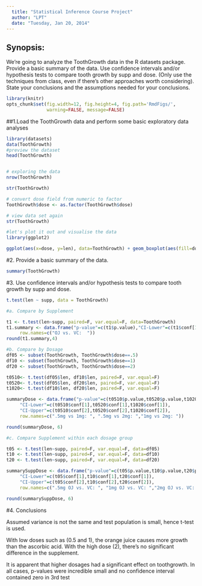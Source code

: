 ```yaml
---
  title: "Statistical Inference Course Project"
  author: "LPT"
  date: "Tuesday, Jan 20, 2014"
---
```

  
## Synopsis:
We're going to analyze the ToothGrowth data in the R datasets package.  
Provide a basic summary of the data. Use confidence intervals and/or hypothesis tests to compare tooth growth by supp and dose. (Only use the techniques from class, even if there's other approaches worth considering). State your conclusions and the assumptions needed for your conclusions. 

```r
library(knitr)
opts_chunk$set(fig.width=12, fig.height=4, fig.path='RmdFigs/',
               warning=FALSE, message=FALSE)
```

##1.Load the ToothGrowth data and perform some basic exploratory data analyses
```r
library(datasets)
data(ToothGrowth)
#preview the dataset
head(ToothGrowth)


# exploring the data
nrow(ToothGrowth)

str(ToothGrowth)

# convert dose field from numeric to factor
ToothGrowth$dose <- as.factor(ToothGrowth$dose)

# view data set again
str(ToothGrowth)

#let's plot it out and visualise the data
library(ggplot2)

ggplot(aes(x=dose, y=len), data=ToothGrowth) + geom_boxplot(aes(fill=dose)) + xlab("Dose in miligrams") + ylab("Tooth length") + guides(fill=guide_legend(title="Dose"))
```

#2. Provide a basic summary of the data.
```r
summary(ToothGrowth)
```

#3. Use confidence intervals and/or hypothesis tests to compare tooth growth by supp and dose. 
```r
t.test(len ~ supp, data = ToothGrowth)

#a. Compare by Supplement

t1 <- t.test(len~supp, paired=F, var.equal=F, data=ToothGrowth)
t1.summary <- data.frame("p-value"=c(t1$p.value),"CI-Lower"=c(t1$conf[1]), "CI-Upper"=c(t1$conf[2]), 
     row.names=c("OJ vs. VC:  "))
round(t1.summary,4)

#b. Compare by Dosage
df05 <- subset(ToothGrowth, ToothGrowth$dose==.5)
df10 <- subset(ToothGrowth, ToothGrowth$dose==1)
df20 <- subset(ToothGrowth, ToothGrowth$dose==2)

t0510<- t.test(df05$len, df10$len, paired=F, var.equal=F)
t0520<- t.test(df05$len, df20$len, paired=F, var.equal=F)
t1020<- t.test(df10$len, df20$len, paired=F, var.equal=F)

summaryDose <- data.frame("p-value"=c(t0510$p.value,t0520$p.value,t1020$p.value), 
     "CI-Lower"=c(t0510$conf[1],t0520$conf[1],t1020$conf[1]),
     "CI-Upper"=c(t0510$conf[2],t0520$conf[2],t1020$conf[2]),
     row.names=c(".5mg vs 1mg: ", ".5mg vs 2mg: ","1mg vs 2mg: "))

round(summaryDose, 6)

#c. Compare Supplement within each dosage group

t05 <- t.test(len~supp, paired=F, var.equal=F, data=df05)
t10 <- t.test(len~supp, paired=F, var.equal=F, data=df10)
t20 <- t.test(len~supp, paired=F, var.equal=F, data=df20)

summarySuppDose <- data.frame("p-value"=c(t05$p.value,t10$p.value,t20$p.value), 
     "CI-Lower"=c(t05$conf[1],t10$conf[1],t20$conf[1]),
     "CI-Upper"=c(t05$conf[2],t10$conf[2],t20$conf[2]),
     row.names=c(".5mg OJ vs. VC: ", "1mg OJ vs. VC: ","2mg OJ vs. VC: "))

round(summarySuppDose, 6)
```

#4. Conclusions

Assumed variance is not the same and test population is small, hence t-test is used.

With low doses such as (0.5 and 1), the orange juice causes more growth than the ascorbic acid.
With the high dose (2), there's no significant difference in the supplement. 

It is apparent that higher dosages had a significant effect on toothgrowth. In all cases, p-values were incredible small and no confidence interval contained zero in 3rd test

